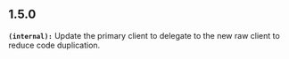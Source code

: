 ## 1.5.0
**`(internal):`** Update the primary client to delegate to the new raw client to reduce code duplication.


